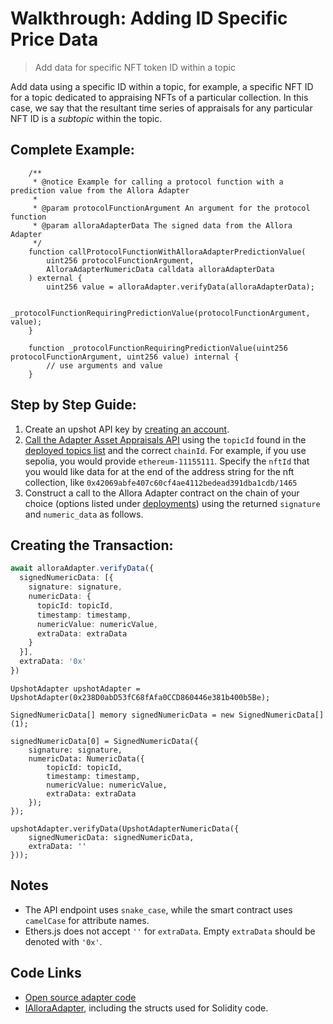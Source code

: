 # Walkthrough: Adding ID Specific Price Data

> Add data for specific NFT token ID within a topic

Add data using a specific ID within a topic, for example, a specific NFT ID for a topic dedicated to appraising NFTs of a particular collection. In this case, we say that the resultant time series of appraisals for any particular NFT ID is a _subtopic_ within the topic.

## Complete Example:

```solidity
    /**
     * @notice Example for calling a protocol function with a prediction value from the Allora Adapter
     * 
     * @param protocolFunctionArgument An argument for the protocol function
     * @param alloraAdapterData The signed data from the Allora Adapter
     */
    function callProtocolFunctionWithAlloraAdapterPredictionValue(
        uint256 protocolFunctionArgument,
        AlloraAdapterNumericData calldata alloraAdapterData
    ) external {
        uint256 value = alloraAdapter.verifyData(alloraAdapterData);

        _protocolFunctionRequiringPredictionValue(protocolFunctionArgument, value);
    }

    function _protocolFunctionRequiringPredictionValue(uint256 protocolFunctionArgument, uint256 value) internal {
        // use arguments and value 
    }

```

## Step by Step Guide:

1. Create an upshot API key by [creating an account](https://developer.upshot.xyz/signup).
2. [Call the Adapter Asset Appraisals API](./offchain-query-existing-workers#nft-appraisal-id3) using the `topicId` found in the [deployed topics list](./existing-topics) and the correct `chainId`. For example, if you use sepolia, you would provide `ethereum-11155111`. Specify the `nftId` that you would like data for at the end of the address string for the nft collection, like `0x42069abfe407c60cf4ae4112bedead391dba1cdb/1465`
3. Construct a call to the Allora Adapter contract on the chain of your choice (options listed under [deployments](./existing-adapters)) using the returned `signature` and `numeric_data` as follows.

## Creating the Transaction:

```typescript
await alloraAdapter.verifyData({  
  signedNumericData: [{  
    signature: signature,  
    numericData: {
      topicId: topicId,
      timestamp: timestamp,
      numericValue: numericValue,
      extraData: extraData
    }
  }],  
  extraData: '0x'
})
```
```solidity
UpshotAdapter upshotAdapter = UpshotAdapter(0x238D0abD53fC68fAfa0CCD860446e381b400b5Be);

SignedNumericData[] memory signedNumericData = new SignedNumericData[](1);

signedNumericData[0] = SignedNumericData({
    signature: signature,
    numericData: NumericData({
      	topicId: topicId,
        timestamp: timestamp,
        numericValue: numericValue,
        extraData: extraData
    });
});

upshotAdapter.verifyData(UpshotAdapterNumericData({
    signedNumericData: signedNumericData,
    extraData: ''
}));
```

## Notes

- The API endpoint uses `snake_case`, while the smart contract uses `camelCase` for attribute names.
- Ethers.js does not accept `''` for `extraData`. Empty `extraData` should be denoted with `'0x'`.

## Code Links

- [Open source adapter code](https://github.com/allora-network/allora-adapter/blob/main/src/)
- [IAlloraAdapter](https://github.com/allora-network/allora-adapter/blob/main/src/interface/IAlloraAdapter.sol), including the structs used for Solidity code.

